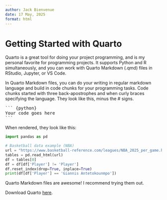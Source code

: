 ```yaml
---
author: Jack Bienvenue
date: 17 May, 2025
format: html
---
```


# Getting Started with Quarto 

Quarto is a great tool for doing your project programming, and is my personal favorite for programming projects. It supports Python and R simultaneously, and you can work with Quarto Markdown (.qmd) files in RStudio, Jupyter, or VS Code. 

In Quarto Markdown files, you can do your writing in regular markdown language and build in code chunks for your programming tasks. Code chunks started with three back-apostrophes and when curly braces specifying the language. They look like this, minus the # signs.

<pre>``` {python} 
Your code goes here 
```
</pre>

When rendered, they look like this:

```python
import pandas as pd

# Basketball data example (NBA)
url = "https://www.basketball-reference.com/leagues/NBA_2025_per_game.html"
tables = pd.read_html(url)
df = tables[0]
df = df[df['Player'] != 'Player']
df.reset_index(drop=True, inplace=True)
print(df[df['Player'] == 'Giannis Antetokounmpo'])
```

Quarto Markdown files are awesome! I recommend trying them out. 

Download Quarto [here](https://quarto.org/).